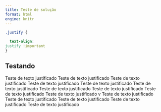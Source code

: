 ```yaml
---
title: Teste de solução
format: html
engine: knitr
---
```


```css

.justify {

  text-align:
justify !important
}

```

## Testando

:::{.justify}
Teste de texto justificado Teste de texto justificado Teste de texto
justificado Teste de texto justificado Teste de texto justificado Teste de
texto justificado Teste de texto justificado Teste de texto justificado
Teste de texto justificado Teste de texto justificado v Teste de texto
justificado Teste de texto justificado Teste de texto justificado Teste de
texto justificado Teste de texto justificado

:::